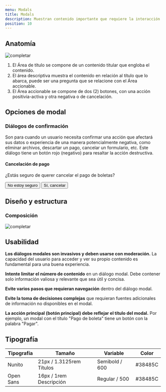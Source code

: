 ```yaml
---
menu: Modals
title: Modals
description: Muestran contenido importante que requiere la interacción del usuario, en una capa sobre la página y bloquea otras interacciones.
position: 10
---
```



## Anatomía

![completar](/componentes/modals/anatomia-1.svg)

1. El Área de título se compone de un contenido titular que engloba el contenido.
2. El área descriptiva muestra el contenido en relación al título que lo abarca, puede ser una pregunta que se relacione con el Área accionable.
3. El Área accionable se compone de dos (2) botones, con una acción positivia-activa y otra negativa o de cancelación.

## Opciones de modal

### Diálogos de confirmación

Son para cuando un usuario necesita confirmar una acción que afectará sus datos o experiencia de una manera potencialmente negativa, como eliminar archivos, descartar un pago, cancelar un formulario, etc. Este diálogo tiene un botón rojo (negativo) para resaltar la acción destructiva.

<Example>

<div class="modal modal-sm mx-auto" tabindex="-1" role="dialog">
  <div class="modal-dialog" role="document">
    <div class="modal-content">
      <div class="modal-header">
        <h4 class="modal-title">Cancelación de pago</h4>
      </div>
      <div class="modal-body">
        <p>¿Estás seguro de querer cancelar el pago de boletas?</p>
      </div>
      <div class="modal-footer">
        <button type="button" class="btn btn-link btn-sm" data-dismiss="modal">
          No estoy seguro
        </button>
        <button type="button" class="btn btn-danger btn-sm">
          Sí, cancelar
        </button>
      </div>
    </div>
  </div>
</div>

</Example>

## Diseño y estructura

### Composición

![completar](/componentes/modals/composicion-1.svg)

## Usabilidad

**Los diálogos modales son invasivos y deben usarse con moderación.** La capacidad del usuario para acceder y ver su propio contenido es fundamental para una buena experiencia.

**Intente limitar el número de contenido** en un diálogo modal. Debe contener solo información valiosa y relevante que sea útil y concisa.

**Evite varios pasos que requieran navegación** dentro del diálogo modal.

**Evite la toma de decisiones complejas** que requieran fuentes adicionales de información no disponibles en el modal.

**La acción principal (botón principal) debe reflejar el título del modal.** Por ejemplo, un modal con el título "Pago de boleta" tiene un botón con la palabra "Pagar".

## Tipografía

| Tipografía | Tamaño                   | Variable       | Color   |
| ---------- | ------------------------ | -------------- | ------- |
| Nunito     | 21px / 1.3125rem Títulos | Semibold / 600 | #38485C |
| Open Sans  | 16px / 1rem Descripción  | Regular / 500  | #38485C |
